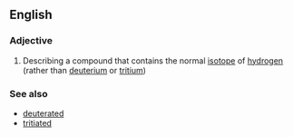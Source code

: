 ==English==
===Adjective===
{{en-adj}}

#{{chemistry}} Describing a compound that contains the normal [[isotope]] of [[hydrogen]] (rather than [[deuterium]] or [[tritium]])

===See also===
*[[deuterated]]
*[[tritiated]]